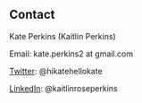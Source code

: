 <br>
<br>

## Contact

Kate Perkins (Kaitlin Perkins)

Email: kate.perkins2 at gmail.com

[Twitter](https://twitter.com/hikatehellokate): @hikatehellokate

[LinkedIn](https://www.linkedin.com/in/kaitlinroseperkins/): @kaitlinroseperkins